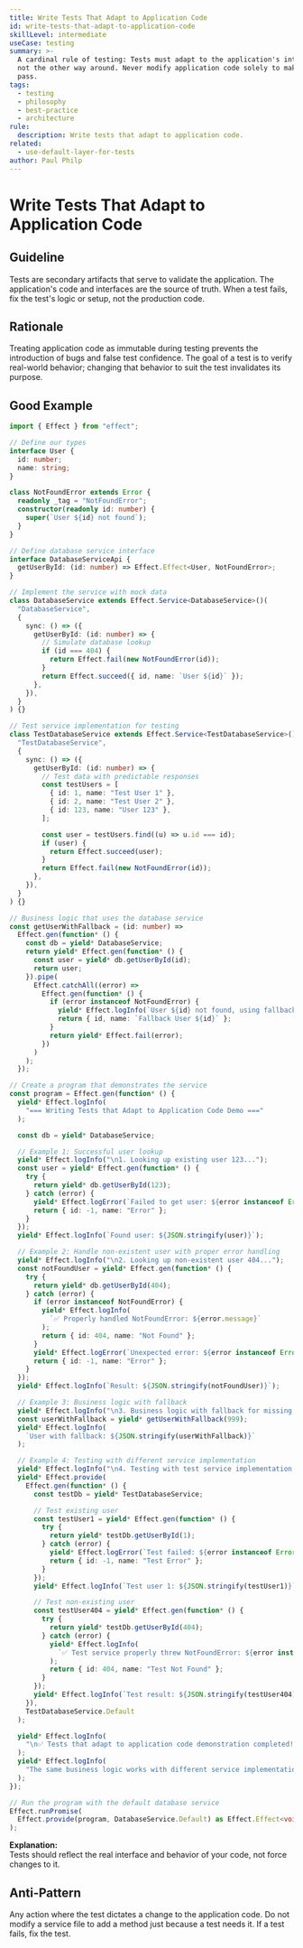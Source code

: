 ```yaml
---
title: Write Tests That Adapt to Application Code
id: write-tests-that-adapt-to-application-code
skillLevel: intermediate
useCase: testing
summary: >-
  A cardinal rule of testing: Tests must adapt to the application's interface,
  not the other way around. Never modify application code solely to make a test
  pass.
tags:
  - testing
  - philosophy
  - best-practice
  - architecture
rule:
  description: Write tests that adapt to application code.
related:
  - use-default-layer-for-tests
author: Paul Philp
---
```


# Write Tests That Adapt to Application Code

## Guideline

Tests are secondary artifacts that serve to validate the application. The application's code and interfaces are the source of truth. When a test fails, fix the test's logic or setup, not the production code.

## Rationale

Treating application code as immutable during testing prevents the introduction of bugs and false test confidence. The goal of a test is to verify real-world behavior; changing that behavior to suit the test invalidates its purpose.

## Good Example

```typescript
import { Effect } from "effect";

// Define our types
interface User {
  id: number;
  name: string;
}

class NotFoundError extends Error {
  readonly _tag = "NotFoundError";
  constructor(readonly id: number) {
    super(`User ${id} not found`);
  }
}

// Define database service interface
interface DatabaseServiceApi {
  getUserById: (id: number) => Effect.Effect<User, NotFoundError>;
}

// Implement the service with mock data
class DatabaseService extends Effect.Service<DatabaseService>()(
  "DatabaseService",
  {
    sync: () => ({
      getUserById: (id: number) => {
        // Simulate database lookup
        if (id === 404) {
          return Effect.fail(new NotFoundError(id));
        }
        return Effect.succeed({ id, name: `User ${id}` });
      },
    }),
  }
) {}

// Test service implementation for testing
class TestDatabaseService extends Effect.Service<TestDatabaseService>()(
  "TestDatabaseService",
  {
    sync: () => ({
      getUserById: (id: number) => {
        // Test data with predictable responses
        const testUsers = [
          { id: 1, name: "Test User 1" },
          { id: 2, name: "Test User 2" },
          { id: 123, name: "User 123" },
        ];

        const user = testUsers.find((u) => u.id === id);
        if (user) {
          return Effect.succeed(user);
        }
        return Effect.fail(new NotFoundError(id));
      },
    }),
  }
) {}

// Business logic that uses the database service
const getUserWithFallback = (id: number) =>
  Effect.gen(function* () {
    const db = yield* DatabaseService;
    return yield* Effect.gen(function* () {
      const user = yield* db.getUserById(id);
      return user;
    }).pipe(
      Effect.catchAll((error) =>
        Effect.gen(function* () {
          if (error instanceof NotFoundError) {
            yield* Effect.logInfo(`User ${id} not found, using fallback`);
            return { id, name: `Fallback User ${id}` };
          }
          return yield* Effect.fail(error);
        })
      )
    );
  });

// Create a program that demonstrates the service
const program = Effect.gen(function* () {
  yield* Effect.logInfo(
    "=== Writing Tests that Adapt to Application Code Demo ==="
  );

  const db = yield* DatabaseService;

  // Example 1: Successful user lookup
  yield* Effect.logInfo("\n1. Looking up existing user 123...");
  const user = yield* Effect.gen(function* () {
    try {
      return yield* db.getUserById(123);
    } catch (error) {
      yield* Effect.logError(`Failed to get user: ${error instanceof Error ? error.message : 'Unknown error'}`);
      return { id: -1, name: "Error" };
    }
  });
  yield* Effect.logInfo(`Found user: ${JSON.stringify(user)}`);

  // Example 2: Handle non-existent user with proper error handling
  yield* Effect.logInfo("\n2. Looking up non-existent user 404...");
  const notFoundUser = yield* Effect.gen(function* () {
    try {
      return yield* db.getUserById(404);
    } catch (error) {
      if (error instanceof NotFoundError) {
        yield* Effect.logInfo(
          `✅ Properly handled NotFoundError: ${error.message}`
        );
        return { id: 404, name: "Not Found" };
      }
      yield* Effect.logError(`Unexpected error: ${error instanceof Error ? error.message : 'Unknown error'}`);
      return { id: -1, name: "Error" };
    }
  });
  yield* Effect.logInfo(`Result: ${JSON.stringify(notFoundUser)}`);

  // Example 3: Business logic with fallback
  yield* Effect.logInfo("\n3. Business logic with fallback for missing user:");
  const userWithFallback = yield* getUserWithFallback(999);
  yield* Effect.logInfo(
    `User with fallback: ${JSON.stringify(userWithFallback)}`
  );

  // Example 4: Testing with different service implementation
  yield* Effect.logInfo("\n4. Testing with test service implementation:");
  yield* Effect.provide(
    Effect.gen(function* () {
      const testDb = yield* TestDatabaseService;

      // Test existing user
      const testUser1 = yield* Effect.gen(function* () {
        try {
          return yield* testDb.getUserById(1);
        } catch (error) {
          yield* Effect.logError(`Test failed: ${error instanceof Error ? error.message : 'Unknown error'}`);
          return { id: -1, name: "Test Error" };
        }
      });
      yield* Effect.logInfo(`Test user 1: ${JSON.stringify(testUser1)}`);

      // Test non-existing user
      const testUser404 = yield* Effect.gen(function* () {
        try {
          return yield* testDb.getUserById(404);
        } catch (error) {
          yield* Effect.logInfo(
            `✅ Test service properly threw NotFoundError: ${error instanceof Error ? error.message : 'Unknown error'}`
          );
          return { id: 404, name: "Test Not Found" };
        }
      });
      yield* Effect.logInfo(`Test result: ${JSON.stringify(testUser404)}`);
    }),
    TestDatabaseService.Default
  );

  yield* Effect.logInfo(
    "\n✅ Tests that adapt to application code demonstration completed!"
  );
  yield* Effect.logInfo(
    "The same business logic works with different service implementations!"
  );
});

// Run the program with the default database service
Effect.runPromise(
  Effect.provide(program, DatabaseService.Default) as Effect.Effect<void, never, never>
);

```

**Explanation:**  
Tests should reflect the real interface and behavior of your code, not force changes to it.

## Anti-Pattern

Any action where the test dictates a change to the application code. Do not modify a service file to add a method just because a test needs it. If a test fails, fix the test.
